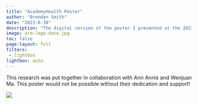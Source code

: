 ```yaml
---
title: "AcademyHealth Poster"
author: "Brenden Smith"
date: "2023-6-30"
description: "The digital version of the poster I presented at the 2023 Annual Research Meeting."
image: arm-logo-date.jpg
toc: false
page-layout: full
filters: 
 - lightbox
lightbox: auto
---
```


This research was put together in collaboration with Ann Annis and Wenjuan Ma. This poster would not be possible without their dedication and support!

![](Slide1.png){group="\"my-gallery"}
